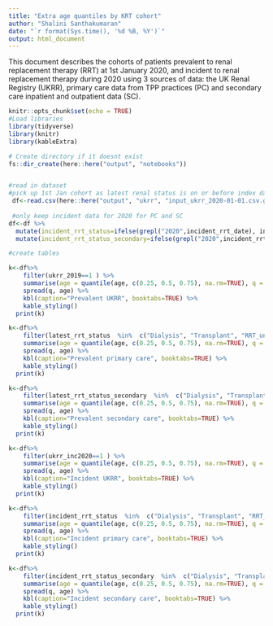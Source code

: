 ```yaml
---
title: "Extra age quantiles by KRT cohort"
author: "Shalini Santhakumaran"
date: "`r format(Sys.time(), '%d %B, %Y')`"
output: html_document
---
```


This document describes the cohorts of patients prevalent to renal replacement therapy (RRT) at 1st January 2020, and incident to renal replacement therapy during 2020 using 3 sources of data: the UK Renal Registry (UKRR), primary care data from TPP practices (PC) and secondary care inpatient and outpatient data (SC).  

```r
knitr::opts_chunk$set(echo = TRUE)
#Load libraries
library(tidyverse)
library(knitr)
library(kableExtra)

# Create directory if it doesnt exist
fs::dir_create(here::here("output", "notebooks"))


#read in dataset
#pick up 1st Jan cohort as latest renal status is on or before index date
 df<-read.csv(here::here("output", "ukrr", "input_ukrr_2020-01-01.csv.gz")) 
 
 #only keep incident data for 2020 for PC and SC
df<-df %>%
  mutate(incident_rrt_status=ifelse(grepl("2020",incident_rrt_date), incident_rrt_status, "" )) %>%
  mutate(incident_rrt_status_secondary=ifelse(grepl("2020",incident_rrt_date_secondary), incident_rrt_status_secondary, "" ))


```


```r
#create tables

k<-df%>%
    filter(ukrr_2019==1 ) %>%
    summarise(age = quantile(age, c(0.25, 0.5, 0.75), na.rm=TRUE), q = c(0.25, 0.5, 0.75)) %>%
    spread(q, age) %>%
    kbl(caption="Prevalent UKRR", booktabs=TRUE) %>%
    kable_styling()
  print(k)

k<-df%>%
    filter(latest_rrt_status  %in%  c("Dialysis", "Transplant", "RRT_unknown")) %>%
    summarise(age = quantile(age, c(0.25, 0.5, 0.75), na.rm=TRUE), q = c(0.25, 0.5, 0.75)) %>%
    spread(q, age) %>%
    kbl(caption="Prevalent primary care", booktabs=TRUE) %>%
    kable_styling()
  print(k)

k<-df%>%
    filter(latest_rrt_status_secondary  %in%  c("Dialysis", "Transplant", "RRT_unknown")) %>%
    summarise(age = quantile(age, c(0.25, 0.5, 0.75), na.rm=TRUE), q = c(0.25, 0.5, 0.75)) %>%
    spread(q, age) %>%
    kbl(caption="Prevalent secondary care", booktabs=TRUE) %>%
    kable_styling()
  print(k)

k<-df%>%
    filter(ukrr_inc2020==1 ) %>%
    summarise(age = quantile(age, c(0.25, 0.5, 0.75), na.rm=TRUE), q = c(0.25, 0.5, 0.75)) %>%
    spread(q, age) %>%
    kbl(caption="Incident UKRR", booktabs=TRUE) %>%
    kable_styling()
  print(k)

k<-df%>%
    filter(incident_rrt_status  %in%  c("Dialysis", "Transplant", "RRT_unknown")) %>%
    summarise(age = quantile(age, c(0.25, 0.5, 0.75), na.rm=TRUE), q = c(0.25, 0.5, 0.75)) %>%
    spread(q, age) %>%
    kbl(caption="Incident primary care", booktabs=TRUE) %>%
    kable_styling()
  print(k)

k<-df%>%
    filter(incident_rrt_status_secondary  %in%  c("Dialysis", "Transplant", "RRT_unknown")) %>%
    summarise(age = quantile(age, c(0.25, 0.5, 0.75), na.rm=TRUE), q = c(0.25, 0.5, 0.75)) %>%
    spread(q, age) %>%
    kbl(caption="Incident secondary care", booktabs=TRUE) %>%
    kable_styling()
  print(k)

```